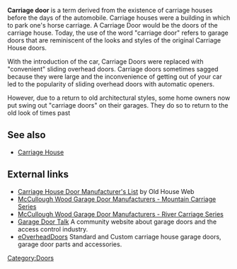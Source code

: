 '''Carriage door''' is a term derived from the existence of carriage houses before the days of the automobile.  Carriage houses were a building in which to park one's horse carriage.  A Carriage Door would be the doors of the carriage house.  Today, the use of the word "carriage door" refers to garage doors that are reminiscent of the looks and styles of the original Carriage House doors. 

With the introduction of the car, Carriage Doors were replaced with "convenient" sliding overhead doors.  Carriage doors sometimes sagged because they were large and the inconvenience of getting out of your car led to the popularity of sliding overhead doors with automatic openers.

However, due to a return to old architectural styles, some home owners now put swing out "carriage doors" on their garages. They do so to return to the old look of times past

== See also ==
* [[Carriage House]]

== External links ==
* [http://www.oldhouseweb.com/links/pages/Doors/Garage_and_Carriage_House_Doors/ Carriage House Door Manufacturer's List] by Old House Web
* [http://www.woodgaragedoors.ca/Mountain-Series.aspx McCullough Wood Garage Door Manufacturers - Mountain Carriage Series]
* [http://www.woodgaragedoors.ca/River-Series.aspx McCullough Wood Garage Door Manufacturers - River Carriage Series]
* [http://www.garagedoortalk.com/ Garage Door Talk] A community website about garage doors and the access control industry. 
* [http://www.eoverheaddoors.com/ eOverheadDoors] Standard and Custom carriage house garage doors, garage door parts and accessories.

[[Category:Doors]]